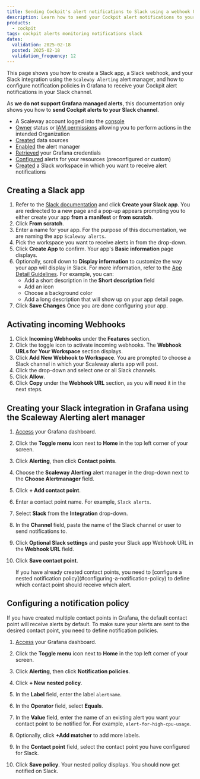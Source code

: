 ```yaml
---
title: Sending Cockpit's alert notifications to Slack using a webhook URL
description: Learn how to send your Cockpit alert notifications to your Slack channels for more efficient monitoring.
products:
  - cockpit
tags: cockpit alerts monitoring notifications slack
dates:
  validation: 2025-02-18
  posted: 2025-02-18
  validation_frequency: 12
---
```




This page shows you how to create a Slack app, a Slack webhook, and your Slack integration using the `Scaleway Alerting` alert manager, and how to configure notification policies in Grafana to receive your Cockpit alert notifications in your Slack channel.

As **we do not support Grafana managed alerts**, this documentation only shows you how to **send Cockpit alerts to your Slack channel**.

<Requirements />

 - A Scaleway account logged into the [console](https://console.scaleway.com)
 - [Owner](/iam/concepts/#owner) status or [IAM permissions](/iam/concepts/#permission) allowing you to perform actions in the intended Organization
 - [Created](/cockpit/how-to/create-external-data-sources/) data sources
 - [Enabled](/cockpit/how-to/enable-alert-manager/) the alert manager
 - [Retrieved](/cockpit/how-to/retrieve-grafana-credentials/) your Grafana credentials
 - [Configured](/cockpit/how-to/configure-alerts-for-scw-resources/) alerts for your resources (preconfigured or custom)
 - [Created](https://slack.com/help/articles/206845317-Create-a-Slack-workspace) a Slack workspace in which you want to receive alert notifications

## Creating a Slack app

1. Refer to the [Slack documentation](https://api.slack.com/messaging/webhooks#create-app) and click **Create your Slack app**. You are redirected to a new page and a pop-up appears prompting you to either create your app **from a manifest** or **from scratch**.
2. Click **From scratch**.
3. Enter a name for your app. For the purpose of this documentation, we are naming the app `Scaleway alerts`.
4. Pick the workspace you want to receive alerts in from the drop-down.
5. Click **Create App** to confirm. Your app's **Basic information** page displays.
6. Optionally, scroll down to **Display information** to customize the way your app will display in Slack. For more information, refer to the [App Detail Guidelines](https://api.slack.com/slack-marketplace/guidelines). For example, you can:
    - Add a short description in the **Short description** field
    - Add an icon
    - Choose a background color
    - Add a long description that will show up on your app detail page.
7. Click **Save Changes** Once you are done configuring your app.

## Activating incoming Webhooks

1. Click **Incoming Webhooks** under the **Features** section.
2. Click the toggle icon to activate incoming webhooks. The **Webhook URLs for Your Workspace** section displays.
3. Click **Add New Webhook to Workspace**. You are prompted to choose a Slack channel in which your Scaleway alerts app will post.
4. Click the drop-down and select one or all Slack channels.
5. Click **Allow**.
6. Click **Copy** under the **Webhook URL** section, as you will need it in the next steps.

## Creating your Slack integration in Grafana using the Scaleway Alerting alert manager

1. [Access](/cockpit/how-to/access-grafana-and-managed-dashboards/) your Grafana dashboard.
2. Click the **Toggle menu** icon next to **Home** in the top left corner of your screen.
3. Click **Alerting**, then click **Contact points**.
4. Choose the **Scaleway Alerting** alert manager in the drop-down next to the **Choose Alertmanager** field.
5. Click **+ Add contact point**.
6. Enter a contact point name. For example, `Slack alerts`.
7. Select **Slack** from the **Integration** drop-down.
8. In the **Channel** field, paste the name of the Slack channel or user to send notifications to.
9. Click **Optional Slack settings** and paste your Slack app Webhook URL in the **Webhook URL** field.
10. Click **Save contact point**.

    <Message type="important">
     If you have already created contact points, you need to [configure a nested notification policy](#configuring-a-notification-policy) to define which contact point should receive which alert.
    </Message>

## Configuring a notification policy

If you have created multiple contact points in Grafana, the default contact point will receive alerts by default. To make sure your alerts are sent to the desired contact point, you need to define notification policies.

1. [Access](/cockpit/how-to/access-grafana-and-managed-dashboards/) your Grafana dashboard.
2. Click the **Toggle menu** icon next to **Home** in the top left corner of your screen.
3. Click **Alerting**, then click **Notification policies**.
4. Click **+ New nested policy**.
5. In the **Label** field, enter the label `alertname`.
6. In the **Operator** field, select **Equals**.
7. In the **Value** field, enter the name of an existing alert you want your contact point to be notified for. For example, `alert-for-high-cpu-usage`.
8. Optionally, click **+Add matcher** to add more labels.
9. In the **Contact point** field, select the contact point you have configured for Slack.
10. Click **Save policy**. Your nested policy displays. You should now get notified on Slack.

    <Lightbox image={image} alt="Grafana alert for high CPU usage notification on Slack" />